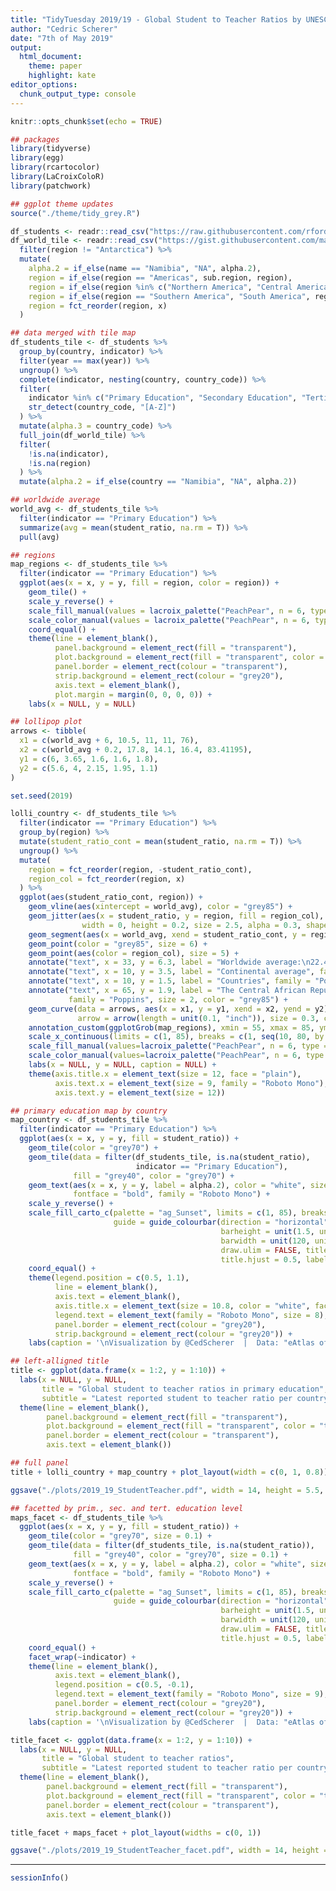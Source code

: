 ```yaml
---
title: "TidyTuesday 2019/19 - Global Student to Teacher Ratios by UNESCO"
author: "Cedric Scherer"
date: "7th of May 2019"
output:
  html_document:
    theme: paper
    highlight: kate
editor_options: 
  chunk_output_type: console
---
```


```r
knitr::opts_chunk$set(echo = TRUE)
```

```r
## packages
library(tidyverse)
library(egg)
library(rcartocolor)
library(LaCroixColoR)
library(patchwork)

## ggplot theme updates
source("./theme/tidy_grey.R")
```

```r
df_students <- readr::read_csv("https://raw.githubusercontent.com/rfordatascience/tidytuesday/master/data/2019/2019-05-07/student_teacher_ratio.csv")
df_world_tile <- readr::read_csv("https://gist.githubusercontent.com/maartenzam/787498bbc07ae06b637447dbd430ea0a/raw/9a9dafafb44d8990f85243a9c7ca349acd3a0d07/worldtilegrid.csv") %>% 
  filter(region != "Antarctica") %>% 
  mutate(
    alpha.2 = if_else(name == "Namibia", "NA", alpha.2),
    region = if_else(region == "Americas", sub.region, region),
    region = if_else(region %in% c("Northern America", "Central America", "Caribbean"), "North America", region),
    region = if_else(region == "Southern America", "South America", region),
    region = fct_reorder(region, x)
  )
```

```r
## data merged with tile map
df_students_tile <- df_students %>% 
  group_by(country, indicator) %>% 
  filter(year == max(year)) %>% 
  ungroup() %>% 
  complete(indicator, nesting(country, country_code)) %>% 
  filter(
    indicator %in% c("Primary Education", "Secondary Education", "Tertiary Education"), 
    str_detect(country_code, "[A-Z]")
  ) %>% 
  mutate(alpha.3 = country_code) %>%
  full_join(df_world_tile) %>%
  filter(
    !is.na(indicator),
    !is.na(region)
  ) %>% 
  mutate(alpha.2 = if_else(country == "Namibia", "NA", alpha.2))
```

```r
## worldwide average
world_avg <- df_students_tile %>% 
  filter(indicator == "Primary Education") %>% 
  summarize(avg = mean(student_ratio, na.rm = T)) %>% 
  pull(avg)

## regions
map_regions <- df_students_tile %>% 
  filter(indicator == "Primary Education") %>% 
  ggplot(aes(x = x, y = y, fill = region, color = region)) + 
    geom_tile() +
    scale_y_reverse() +
    scale_fill_manual(values = lacroix_palette("PeachPear", n = 6, type = "discrete"), guide = F) +
    scale_color_manual(values = lacroix_palette("PeachPear", n = 6, type = "discrete"), guide = F) +
    coord_equal() +
    theme(line = element_blank(),
          panel.background = element_rect(fill = "transparent"),
          plot.background = element_rect(fill = "transparent", color = "transparent"),
          panel.border = element_rect(colour = "transparent"),
          strip.background = element_rect(colour = "grey20"),
          axis.text = element_blank(),
          plot.margin = margin(0, 0, 0, 0)) +
    labs(x = NULL, y = NULL)

## lollipop plot
arrows <- tibble(
  x1 = c(world_avg + 6, 10.5, 11, 11, 76),
  x2 = c(world_avg + 0.2, 17.8, 14.1, 16.4, 83.41195),
  y1 = c(6, 3.65, 1.6, 1.6, 1.8),
  y2 = c(5.6, 4, 2.15, 1.95, 1.1)
)

set.seed(2019)

lolli_country <- df_students_tile %>% 
  filter(indicator == "Primary Education") %>% 
  group_by(region) %>% 
  mutate(student_ratio_cont = mean(student_ratio, na.rm = T)) %>% 
  ungroup() %>% 
  mutate(
    region = fct_reorder(region, -student_ratio_cont), 
    region_col = fct_reorder(region, x)
  ) %>% 
  ggplot(aes(student_ratio_cont, region)) + 
    geom_vline(aes(xintercept = world_avg), color = "grey85") +
    geom_jitter(aes(x = student_ratio, y = region, fill = region_col), color = "grey85", 
                width = 0, height = 0.2, size = 2.5, alpha = 0.3, shape = 21) +
    geom_segment(aes(x = world_avg, xend = student_ratio_cont, y = region, yend = region), color = "grey85", size = 0.7) +
    geom_point(color = "grey85", size = 6) + 
    geom_point(aes(color = region_col), size = 5) + 
    annotate("text", x = 33, y = 6.3, label = "Worldwide average:\n22.4 students per teacher", family = "Poppins", size = 2.5, color = "grey85") +
    annotate("text", x = 10, y = 3.5, label = "Continental average", family = "Poppins", size = 2.5, color = "grey85") +
    annotate("text", x = 10, y = 1.5, label = "Countries", family = "Poppins", size = 2.5, color = "grey85") +
    annotate("text", x = 65, y = 1.9, label = "The Central African Republic has by far\nthe most students per teacher", 
             family = "Poppins", size = 2, color = "grey85") +
    geom_curve(data = arrows, aes(x = x1, y = y1, xend = x2, yend = y2), 
               arrow = arrow(length = unit(0.1, "inch")), size = 0.3, color = "grey85", curvature = -0.3) +
    annotation_custom(ggplotGrob(map_regions), xmin = 55, xmax = 85, ymin = 2.5, ymax = 7.5) +
    scale_x_continuous(limits = c(1, 85), breaks = c(1, seq(10, 80, by = 10))) +
    scale_fill_manual(values=lacroix_palette("PeachPear", n = 6, type = "discrete"), guide = F) +
    scale_color_manual(values=lacroix_palette("PeachPear", n = 6, type = "discrete"), guide = F) +
    labs(x = NULL, y = NULL, caption = NULL) +
    theme(axis.title.x = element_text(size = 12, face = "plain"),
          axis.text.x = element_text(size = 9, family = "Roboto Mono"),
          axis.text.y = element_text(size = 12))

## primary education map by country
map_country <- df_students_tile %>% 
  filter(indicator == "Primary Education") %>% 
  ggplot(aes(x = x, y = y, fill = student_ratio)) + 
    geom_tile(color = "grey70") +
    geom_tile(data = filter(df_students_tile, is.na(student_ratio), 
                            indicator == "Primary Education"), 
              fill = "grey40", color = "grey70") +
    geom_text(aes(x = x, y = y, label = alpha.2), color = "white", size = 2.3, 
              fontface = "bold", family = "Roboto Mono") +
    scale_y_reverse() +
    scale_fill_carto_c(palette = "ag_Sunset", limits = c(1, 85), breaks = c(1, seq(10, 80, by = 10)), name  = NULL,
                       guide = guide_colourbar(direction = "horizontal",
                                               barheight = unit(1.5, units = "mm"), 
                                               barwidth = unit(120, units = "mm"),
                                               draw.ulim = FALSE, title.position = 'bottom',
                                               title.hjust = 0.5, label.hjust = 0.5)) + 
    coord_equal() +
    theme(legend.position = c(0.5, 1.1),
          line = element_blank(),
          axis.text = element_blank(),
          axis.title.x = element_text(size = 10.8, color = "white", face = "plain", hjust = 1),
          legend.text = element_text(family = "Roboto Mono", size = 8),
          panel.border = element_rect(colour = "grey20"),
          strip.background = element_rect(colour = "grey20")) +
    labs(caption = '\nVisualization by @CedScherer  |  Data: "eAtlas of Teachers" by UNESCO', x = NULL, y = NULL)

## left-alligned title
title <- ggplot(data.frame(x = 1:2, y = 1:10)) +
  labs(x = NULL, y = NULL,
       title = "Global student to teacher ratios in primary education", 
       subtitle = "Latest reported student to teacher ratio per country and continent (2012-2018)\n")+
  theme(line = element_blank(),
        panel.background = element_rect(fill = "transparent"),
        plot.background = element_rect(fill = "transparent", color = "transparent"),
        panel.border = element_rect(colour = "transparent"),
        axis.text = element_blank())

## full panel
title + lolli_country + map_country + plot_layout(width = c(0, 1, 0.8))

ggsave("./plots/2019_19_StudentTeacher.pdf", width = 14, height = 5.5, device = cairo_pdf)
```

```r
## facetted by prim., sec. and tert. education level
maps_facet <- df_students_tile %>% 
  ggplot(aes(x = x, y = y, fill = student_ratio)) + 
    geom_tile(color = "grey70", size = 0.1) +
    geom_tile(data = filter(df_students_tile, is.na(student_ratio)), 
              fill = "grey40", color = "grey70", size = 0.1) +
    geom_text(aes(x = x, y = y, label = alpha.2), color = "white", size = 1.6, 
              fontface = "bold", family = "Roboto Mono") +
    scale_y_reverse() +
    scale_fill_carto_c(palette = "ag_Sunset", limits = c(1, 85), breaks = c(1, seq(10, 80, by = 10)), name  = NULL,
                       guide = guide_colourbar(direction = "horizontal",
                                               barheight = unit(1.5, units = "mm"), 
                                               barwidth = unit(120, units = "mm"),
                                               draw.ulim = FALSE, title.position = 'bottom',
                                               title.hjust = 0.5, label.hjust = 0.5)) + 
    coord_equal() +
    facet_wrap(~indicator) +
    theme(line = element_blank(),
          axis.text = element_blank(),
          legend.position = c(0.5, -0.1),
          legend.text = element_text(family = "Roboto Mono", size = 9),
          panel.border = element_rect(colour = "grey20"),
          strip.background = element_rect(colour = "grey20")) +
    labs(caption = '\nVisualization by @CedScherer  |  Data: "eAtlas of Teachers" by UNESCO', x = "", y = NULL)

title_facet <- ggplot(data.frame(x = 1:2, y = 1:10)) +
  labs(x = NULL, y = NULL,
       title = "Global student to teacher ratios", 
       subtitle = "Latest reported student to teacher ratio per country and educational level (2012-2018)\n")+
  theme(line = element_blank(),
        panel.background = element_rect(fill = "transparent"),
        plot.background = element_rect(fill = "transparent", color = "transparent"),
        panel.border = element_rect(colour = "transparent"),
        axis.text = element_blank())

title_facet + maps_facet + plot_layout(widths = c(0, 1))

ggsave("./plots/2019_19_StudentTeacher_facet.pdf", width = 14, height = 5.5, device = cairo_pdf)
```

***

```r
sessionInfo()
```
